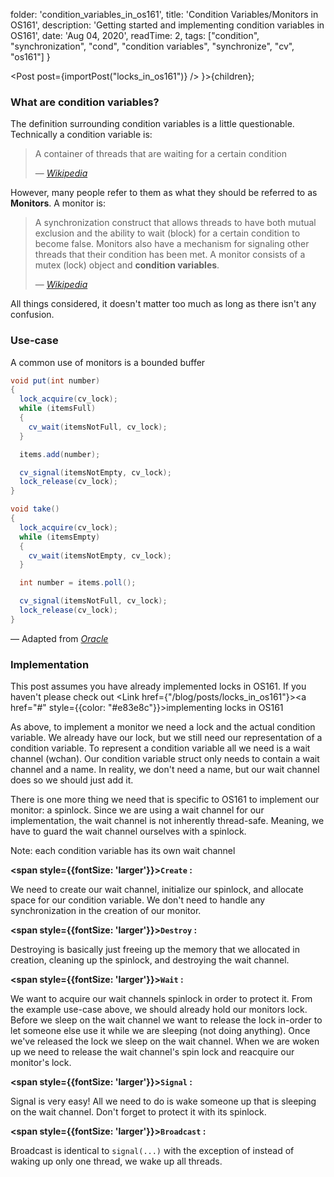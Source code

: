 

  folder: 'condition_variables_in_os161',
  title: 'Condition Variables/Monitors in OS161',
  description: 'Getting started and implementing condition variables in OS161',
  date: 'Aug 04, 2020',
  readTime: 2,
  tags: ["condition", "synchronization", "cond", "condition variables", "synchronize", "cv", "os161"]
}

  <Post post={importPost("locks_in_os161")} />
}>{children}</BlogPost>;

### What are condition variables?

The definition surrounding condition variables is a little questionable. Technically a condition variable is:
> A container of threads that are waiting for a certain condition
>
> — <cite><a href="https://en.wikipedia.org/wiki/Monitor_(synchronization)" target="_blank">Wikipedia</a></cite>

However, many people refer to them as what they should be referred to as **Monitors**. A monitor is:
> A synchronization construct that allows threads to have both mutual exclusion and the ability to wait (block) for a certain condition to become false. Monitors also have a mechanism for signaling other threads that their condition has been met. A monitor consists of a mutex (lock) object and **condition variables**.
>
> — <cite><a href="https://en.wikipedia.org/wiki/Monitor_(synchronization)" target="_blank">Wikipedia</a></cite>

All things considered, it doesn't matter too much as long as there isn't any confusion.

### Use-case

A common use of monitors is a bounded buffer 

```java
void put(int number)
{
  lock_acquire(cv_lock);
  while (itemsFull)
  {
    cv_wait(itemsNotFull, cv_lock);
  }

  items.add(number);

  cv_signal(itemsNotEmpty, cv_lock);
  lock_release(cv_lock);
}

void take()
{
  lock_acquire(cv_lock);
  while (itemsEmpty)
  {
    cv_wait(itemsNotEmpty, cv_lock);
  }

  int number = items.poll();

  cv_signal(itemsNotFull, cv_lock);
  lock_release(cv_lock);
}
```
— Adapted from <cite><a href="https://docs.oracle.com/javase/7/docs/api/java/util/concurrent/locks/Condition.html" target="_blank">Oracle</a></cite>

### Implementation

This post assumes you have already implemented locks in OS161. If you haven't please check out <Link href={"/blog/posts/locks_in_os161"}><a href="#" style={{color: "#e83e8c"}}>implementing locks in OS161</a></Link>

As above, to implement a monitor we need a lock and the actual condition variable. We already have our lock, but we still need our representation of
a condition variable. To represent a condition variable all we need is a wait channel (wchan). Our condition variable struct only needs to contain
a wait channel and a name. In reality, we don't need a name, but our wait channel does so we should just add it.

There is one more thing we need that is specific to OS161 to implement our monitor: a spinlock. Since we are using a wait channel for our implementation, the wait channel
is not inherently thread-safe. Meaning, we have to guard the wait channel ourselves with a spinlock.

Note: each condition variable has its own wait channel

**<span style={{fontSize: 'larger'}}>`Create`</span> :**

We need to create our wait channel, initialize our spinlock, and allocate space for our condition variable.
We don't need to handle any synchronization in the creation of our monitor.

**<span style={{fontSize: 'larger'}}>`Destroy`</span> :**

Destroying is basically just freeing up the memory that we allocated in creation, cleaning up the spinlock, and
destroying the wait channel.

**<span style={{fontSize: 'larger'}}>`Wait`</span> :**
 
We want to acquire our wait channels spinlock in order to protect it. From the example use-case above, we should already hold
our monitors lock. Before we sleep on the wait channel we want to release the lock in-order to let someone else use it while we
are sleeping (not doing anything). Once we've released the lock we sleep on the wait channel. When we are woken up we need to release 
the wait channel's spin lock and reacquire our monitor's lock.

**<span style={{fontSize: 'larger'}}>`Signal`</span> :**

Signal is very easy! All we need to do is wake someone up that is sleeping on the wait channel. Don't forget to protect it with its spinlock.

**<span style={{fontSize: 'larger'}}>`Broadcast`</span> :**

Broadcast is identical to `signal(...)` with the exception of instead of waking up only one thread, we wake up all threads.
